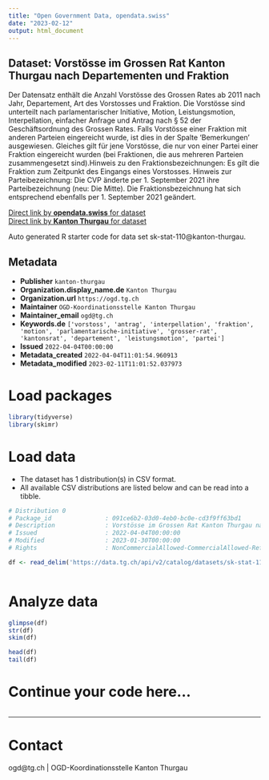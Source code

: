 ```yaml
---
title: "Open Government Data, opendata.swiss"
date: "2023-02-12"
output: html_document
---
```


## Dataset: Vorstösse im Grossen Rat Kanton Thurgau nach Departementen und Fraktion

Der Datensatz enthält die Anzahl Vorstösse des Grossen Rates ab 2011 nach Jahr, Departement, Art des Vorstosses und Fraktion. Die Vorstösse sind unterteilt nach parlamentarischer Initiative, Motion, Leistungsmotion, Interpellation, einfacher Anfrage und Antrag nach § 52 der Geschäftsordnung des Grossen Rates. Falls Vorstösse einer Fraktion mit anderen Parteien eingereicht wurde, ist dies in der Spalte 'Bemerkungen' ausgewiesen. Gleiches gilt für jene Vorstösse, die nur von einer Partei einer Fraktion eingereicht wurden (bei Fraktionen, die aus mehreren Parteien zusammengesetzt sind).Hinweis zu den Fraktionsbezeichnungen: Es gilt die Fraktion zum Zeitpunkt des Eingangs eines Vorstosses. Hinweis zur Parteibezeichnung: Die CVP änderte per 1. September 2021 ihre Parteibezeichnung (neu: Die Mitte). Die Fraktionsbezeichnung hat sich entsprechend ebenfalls per 1. September 2021 geändert. 

[Direct link by **opendata.swiss** for dataset](https://opendata.swiss/de/dataset/vorstosse-im-grossen-rat-kanton-thurgau-nach-departementen-und-fraktion)<br>
[Direct link by **Kanton Thurgau** for dataset](https://data.tg.ch/explore/dataset/sk-stat-110/)

Auto generated R starter code for data set sk-stat-110@kanton-thurgau.

## Metadata

- **Publisher** `kanton-thurgau`
- **Organization.display_name.de** `Kanton Thurgau`
- **Organization.url** `https://ogd.tg.ch`
- **Maintainer** `OGD-Koordinationsstelle Kanton Thurgau`
- **Maintainer_email** `ogd@tg.ch`
- **Keywords.de** `['vorstoss', 'antrag', 'interpellation', 'fraktion', 'motion', 'parlamentarische-initiative', 'grosser-rat', 'kantonsrat', 'departement', 'leistungsmotion', 'partei']`
- **Issued** `2022-04-04T00:00:00`
- **Metadata_created** `2022-04-04T11:01:54.960913`
- **Metadata_modified** `2023-02-11T11:01:52.037973`


# Load packages

```r

library(tidyverse)
library(skimr)

```

# Load data

-   The dataset has 1 distribution(s) in CSV format.
-   All available CSV distributions are listed below and can be read into a tibble.

```r

# Distribution 0
# Package_id               : 091ce6b2-03d0-4eb0-bc0e-cd3f9ff63bd1
# Description              : Vorstösse im Grossen Rat Kanton Thurgau nach Departementen und Fraktion (csv)
# Issued                   : 2022-04-04T00:00:00
# Modified                 : 2023-01-30T00:00:00
# Rights                   : NonCommercialAllowed-CommercialAllowed-ReferenceRequired

df <- read_delim('https://data.tg.ch/api/v2/catalog/datasets/sk-stat-110/exports/csv')



```

# Analyze data

```r

glimpse(df)
str(df)
skim(df)

head(df)
tail(df)

```

# Continue your code here...

```r

```

------------------------------------------------------------------------

# Contact

ogd@tg.ch | OGD-Koordinationsstelle Kanton Thurgau
